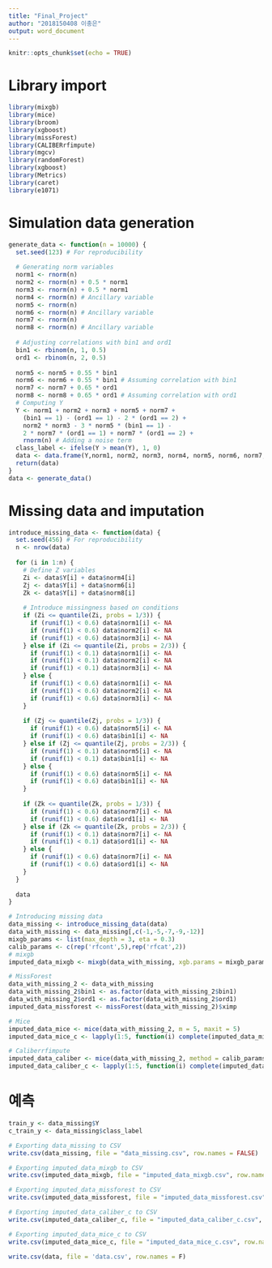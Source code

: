 ```yaml
---
title: "Final_Project"
author: "2018150408 이충은"
output: word_document
---
```


```r
knitr::opts_chunk$set(echo = TRUE)
```

# Library import
```r
library(mixgb)
library(mice)
library(broom)
library(xgboost)
library(missForest)
library(CALIBERrfimpute) 
library(mgcv)
library(randomForest)
library(xgboost)
library(Metrics)
library(caret)
library(e1071)
```

# Simulation data generation
```r
generate_data <- function(n = 10000) {
  set.seed(123) # For reproducibility
  
  # Generating norm variables
  norm1 <- rnorm(n)
  norm2 <- rnorm(n) + 0.5 * norm1
  norm3 <- rnorm(n) + 0.5 * norm1
  norm4 <- rnorm(n) # Ancillary variable
  norm5 <- rnorm(n)
  norm6 <- rnorm(n) # Ancillary variable
  norm7 <- rnorm(n)
  norm8 <- rnorm(n) # Ancillary variable
  
  # Adjusting correlations with bin1 and ord1
  bin1 <- rbinom(n, 1, 0.5)
  ord1 <- rbinom(n, 2, 0.5)
  
  norm5 <- norm5 + 0.55 * bin1
  norm6 <- norm6 + 0.55 * bin1 # Assuming correlation with bin1
  norm7 <- norm7 + 0.65 * ord1
  norm8 <- norm8 + 0.65 * ord1 # Assuming correlation with ord1
  # Computing Y
  Y <- norm1 + norm2 + norm3 + norm5 + norm7 +
    (bin1 == 1) - (ord1 == 1) - 2 * (ord1 == 2) +
    norm2 * norm3 - 3 * norm5 * (bin1 == 1) -
    2 * norm7 * (ord1 == 1) + norm7 * (ord1 == 2) +
    rnorm(n) # Adding a noise term
  class_label <- ifelse(Y > mean(Y), 1, 0)
  data <- data.frame(Y,norm1, norm2, norm3, norm4, norm5, norm6, norm7, norm8, bin1, ord1, class_label)
  return(data)
}
data <- generate_data()
```



# Missing data and imputation
```r
introduce_missing_data <- function(data) {
  set.seed(456) # For reproducibility
  n <- nrow(data)
  
  for (i in 1:n) {
    # Define Z variables
    Zi <- data$Y[i] + data$norm4[i]
    Zj <- data$Y[i] + data$norm6[i]
    Zk <- data$Y[i] + data$norm8[i]
    
    # Introduce missingness based on conditions
    if (Zi <= quantile(Zi, probs = 1/3)) {
      if (runif(1) < 0.6) data$norm1[i] <- NA
      if (runif(1) < 0.6) data$norm2[i] <- NA
      if (runif(1) < 0.6) data$norm3[i] <- NA
    } else if (Zi <= quantile(Zi, probs = 2/3)) {
      if (runif(1) < 0.1) data$norm1[i] <- NA
      if (runif(1) < 0.1) data$norm2[i] <- NA
      if (runif(1) < 0.1) data$norm3[i] <- NA
    } else {
      if (runif(1) < 0.6) data$norm1[i] <- NA
      if (runif(1) < 0.6) data$norm2[i] <- NA
      if (runif(1) < 0.6) data$norm3[i] <- NA
    }
    
    if (Zj <= quantile(Zj, probs = 1/3)) {
      if (runif(1) < 0.6) data$norm5[i] <- NA
      if (runif(1) < 0.6) data$bin1[i] <- NA
    } else if (Zj <= quantile(Zj, probs = 2/3)) {
      if (runif(1) < 0.1) data$norm5[i] <- NA
      if (runif(1) < 0.1) data$bin1[i] <- NA
    } else {
      if (runif(1) < 0.6) data$norm5[i] <- NA
      if (runif(1) < 0.6) data$bin1[i] <- NA
    }
    
    if (Zk <= quantile(Zk, probs = 1/3)) {
      if (runif(1) < 0.6) data$norm7[i] <- NA
      if (runif(1) < 0.6) data$ord1[i] <- NA
    } else if (Zk <= quantile(Zk, probs = 2/3)) {
      if (runif(1) < 0.1) data$norm7[i] <- NA
      if (runif(1) < 0.1) data$ord1[i] <- NA
    } else {
      if (runif(1) < 0.6) data$norm7[i] <- NA
      if (runif(1) < 0.6) data$ord1[i] <- NA
    }
  }
  
  data
}

# Introducing missing data
data_missing <- introduce_missing_data(data)
data_with_missing <- data_missing[,c(-1,-5,-7,-9,-12)]
mixgb_params <- list(max_depth = 3, eta = 0.3)
calib_params <- c(rep('rfcont',5),rep('rfcat',2))
# mixgb
imputed_data_mixgb <- mixgb(data_with_missing, xgb.params = mixgb_params, m = 5, maxit = 1)

# MissForest 
data_with_missing_2 <- data_with_missing
data_with_missing_2$bin1 <- as.factor(data_with_missing_2$bin1)
data_with_missing_2$ord1 <- as.factor(data_with_missing_2$ord1)
imputed_data_missforest <- missForest(data_with_missing_2)$ximp

# Mice
imputed_data_mice <- mice(data_with_missing_2, m = 5, maxit = 5)
imputed_data_mice_c <- lapply(1:5, function(i) complete(imputed_data_mice, action = i))

# Caliberrfimpute
imputed_data_caliber <- mice(data_with_missing_2, method = calib_params, m = 5, maxit = 5)
imputed_data_caliber_c <- lapply(1:5, function(i) complete(imputed_data_caliber, action = i))
```

# 예측
```r
train_y <- data_missing$Y
c_train_y <- data_missing$class_label
```

```r
# Exporting data_missing to CSV
write.csv(data_missing, file = "data_missing.csv", row.names = FALSE)

# Exporting imputed_data_mixgb to CSV
write.csv(imputed_data_mixgb, file = "imputed_data_mixgb.csv", row.names = FALSE)

# Exporting imputed_data_missforest to CSV
write.csv(imputed_data_missforest, file = "imputed_data_missforest.csv", row.names = FALSE)

# Exporting imputed_data_caliber_c to CSV
write.csv(imputed_data_caliber_c, file = "imputed_data_caliber_c.csv", row.names = FALSE)

# Exporting imputed_data_mice_c to CSV
write.csv(imputed_data_mice_c, file = "imputed_data_mice_c.csv", row.names = FALSE)

write.csv(data, file = 'data.csv', row.names = F)
```